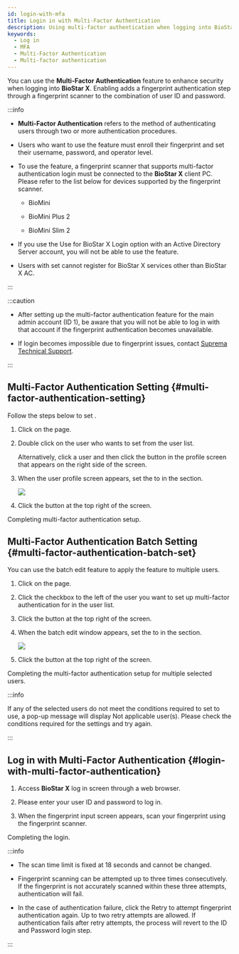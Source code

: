 ```yaml
---
id: login-with-mfa
title: Login in with Multi-Factor Authentication
description: Using multi-factor authentication when logging into BioStar X can enhance the security of your account.
keywords:
  - Log in
  - MFA
  - Multi-Factor Authentication
  - Multi-factor authentication
---
```


You can use the **Multi-Factor Authentication** feature to enhance security when logging into **BioStar X**. Enabling <Cmd sid='team.user.permission.multiFactorAuth' /> adds a fingerprint authentication step through a fingerprint scanner to the combination of user ID and password.

:::info

* **Multi-Factor Authentication** refers to the method of authenticating users through two or more authentication procedures.

* Users who want to use the <Cmd sid='team.user.permission.multiFactorAuth' /> feature must enroll their fingerprint and set their username, password, and operator level.

* To use the <Cmd sid='team.user.permission.multiFactorAuth' /> feature, a fingerprint scanner that supports multi-factor authentication login must be connected to the **BioStar X** client PC. Please refer to the list below for devices supported by the fingerprint scanner.

  * BioMini

  * BioMini Plus 2

  * BioMini Slim 2

* If you use the <Cmd>Use for BioStar X Login</Cmd> option with an Active Directory Server account, you will not be able to use the <Cmd sid='team.user.permission.multiFactorAuth' /> feature.

* Users with <Cmd sid='team.user.permission.multiFactorAuth' /> set cannot register for BioStar X services other than BioStar X AC.

:::

:::caution

* After setting up the multi-factor authentication feature for the main admin account (ID 1), be aware that you will not be able to log in with that account if the fingerprint authentication becomes unavailable.

* If login becomes impossible due to fingerprint issues, contact [Suprema Technical Support](https://support.supremainc.com).

:::

## Multi-Factor Authentication Setting {#multi-factor-authentication-setting}

Follow the steps below to set <Cmd sid='team.user.permission.multiFactorAuth' />.

1. Click <Cmd sid='shell.header.user' /> on the <Cmd sid='shell.header.launcher' /> page.

2. Double click on the user who wants to set <Cmd sid='team.user.permission.multiFactorAuth' /> from the user list.

   Alternatively, click a user and then click the <Cmd sid='team.user.preview.button.seeMore' /> button in the profile screen that appears on the right side of the screen.

3. When the user profile screen appears, set the <Cmd sid='team.user.permission.multiFactorAuth' /> to <Cmd sid='common.use' /> in the <Cmd sid='team.user.permission.title' /> section.

   <Image src='/img/biostarx-edit-user-mfa-use.png' />

4. Click the <Cmd sid='common.save' /> button at the top right of the screen.

Completing multi-factor authentication setup.

## Multi-Factor Authentication Batch Setting {#multi-factor-authentication-batch-set}

You can use the batch edit feature to apply the <Cmd sid='team.user.permission.multiFactorAuth' /> feature to multiple users.

1. Click <Cmd sid='shell.header.user' /> on the <Cmd sid='shell.header.launcher' /> page.

2. Click the checkbox to the left of the user you want to set up multi-factor authentication for in the user list.

3. Click the <Cmd sid='common.batchEdit' /> button at the top right of the screen.

4. When the batch edit window appears, set the <Cmd sid='team.user.permission.multiFactorAuth' /> to <Cmd sid='common.use' /> in the <Cmd sid='team.user.permission.title' /> section.

   <Image src='/img/biostarx-batch-edit-user-mfa-use.png' />

5. Click the <Cmd sid='common.save' /> button at the top right of the screen.

Completing the multi-factor authentication setup for multiple selected users.

:::info

If any of the selected users do not meet the conditions required to set <Cmd sid='team.user.permission.multiFactorAuth' /> to use, a pop-up message will display <Cmd>Not applicable user(s)</Cmd>. Please check the conditions required for the settings and try again.

:::

## Log in with Multi-Factor Authentication {#login-with-multi-factor-authentication}

1. Access **BioStar X** log in screen through a web browser.

2. Please enter your user ID and password to log in.

3. When the fingerprint input screen appears, scan your fingerprint using the fingerprint scanner.

Completing the login.

:::info

* The scan time limit is fixed at 18 seconds and cannot be changed.

* Fingerprint scanning can be attempted up to three times consecutively. If the fingerprint is not accurately scanned within these three attempts, authentication will fail.

* In the case of authentication failure, click the <Cmd>Retry</Cmd> to attempt fingerprint authentication again. Up to two retry attempts are allowed. If authentication fails after retry attempts, the process will revert to the ID and Password login step.

:::
